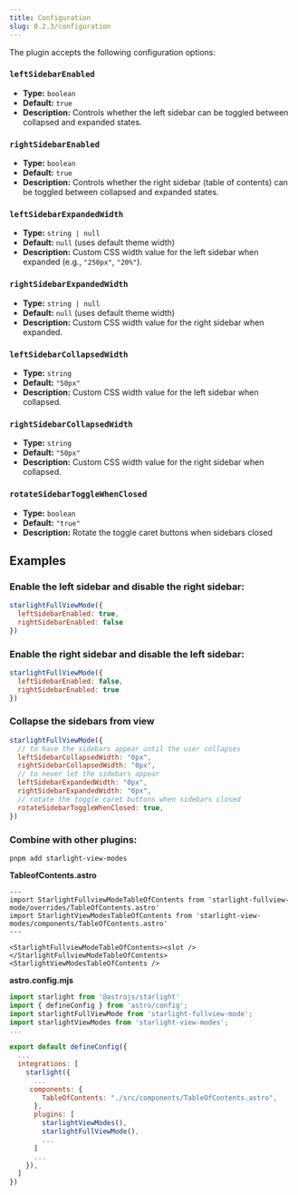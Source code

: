 ```yaml
---
title: Configuration
slug: 0.2.3/configuration
---
```


The plugin accepts the following configuration options:

### `leftSidebarEnabled`

* **Type:** `boolean`
* **Default:** `true`
* **Description:** Controls whether the left sidebar can be toggled between collapsed and expanded states.

### `rightSidebarEnabled`

* **Type:** `boolean`
* **Default:** `true`
* **Description:** Controls whether the right sidebar (table of contents) can be toggled between collapsed and expanded states.

### `leftSidebarExpandedWidth`

* **Type:** `string | null`
* **Default:** `null` (uses default theme width)
* **Description:** Custom CSS width value for the left sidebar when expanded (e.g., `"250px"`, `"20%"`).

### `rightSidebarExpandedWidth`

* **Type:** `string | null`
* **Default:** `null` (uses default theme width)
* **Description:** Custom CSS width value for the right sidebar when expanded.

### `leftSidebarCollapsedWidth`

* **Type:** `string`
* **Default:** `"50px"`
* **Description:** Custom CSS width value for the left sidebar when collapsed.

### `rightSidebarCollapsedWidth`

* **Type:** `string`
* **Default:** `"50px"`
* **Description:** Custom CSS width value for the right sidebar when collapsed.

### `rotateSidebarToggleWhenClosed`

* **Type:** `boolean`
* **Default:** `"true"`
* **Description:** Rotate the toggle caret buttons when sidebars closed

## Examples

### Enable the left sidebar and disable the right sidebar:

```js
starlightFullViewMode({
  leftSidebarEnabled: true,
  rightSidebarEnabled: false
})
```

### Enable the right sidebar and disable the left sidebar:

```js
starlightFullViewMode({
  leftSidebarEnabled: false,
  rightSidebarEnabled: true
})
```

### Collapse the sidebars from view

```js
starlightFullViewMode({
  // to have the sidebars appear until the user collapses
  leftSidebarCollapsedWidth: "0px",
  rightSidebarCollapsedWidth: "0px",
  // to never let the sidebars appear
  leftSidebarExpandedWidth: "0px",
  rightSidebarExpandedWidth: "0px",
  // rotate the toggle caret buttons when sidebars closed
  rotateSidebarToggleWhenClosed: true,
})

```

### Combine with other plugins:

```
pnpm add starlight-view-modes
```

**TableofContents.astro**

```astro
---
import StarlightFullviewModeTableOfContents from 'starlight-fullview-mode/overrides/TableOfContents.astro'
import StarlightViewModesTableOfContents from 'starlight-view-modes/components/TableOfContents.astro'
---

<StarlightFullviewModeTableOfContents><slot /></StarlightFullviewModeTableOfContents>
<StarlightViewModesTableOfContents />
```

**astro.config.mjs**

```js
import starlight from '@astrojs/starlight'
import { defineConfig } from 'astro/config';
import starlightFullViewMode from 'starlight-fullview-mode';
import starlightViewModes from 'starlight-view-modes';
...

export default defineConfig({
  ...
  integrations: [
    starlight({
      ...
     components: {
        TableOfContents: "./src/components/TableOfContents.astro",
      },
      plugins: [
        starlightViewModes(),
        starlightFullViewMode(),
        ...
      ]
      ...
    }),
  ]
})

```
